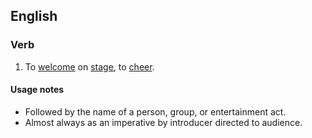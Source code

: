 ==English==

===Verb===
{{infl|en|verb|head=to [[give]] [[it]] [[up]]}} 

# {{context|usually|with for}} To [[welcome]] on [[stage]], to [[cheer]].

====Usage notes====
* Followed by the name of a person, group, or entertainment act.
* Almost always as an imperative by introducer directed to audience.